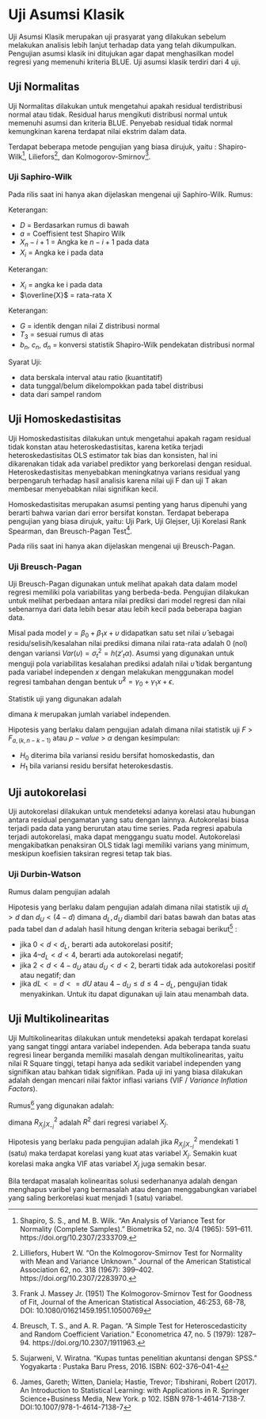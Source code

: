 # Uji Asumsi Klasik

Uji Asumsi Klasik merupakan uji prasyarat yang dilakukan sebelum melakukan analisis lebih lanjut terhadap data yang telah dikumpulkan. Pengujian asumsi klasik ini ditujukan agar dapat menghasilkan model regresi yang memenuhi kriteria BLUE. Uji asumsi klasik terdiri dari 4 uji.

## Uji Normalitas

Uji Normalitas dilakukan untuk mengetahui apakah residual terdistribusi normal atau tidak. Residual harus mengikuti distribusi normal untuk memenuhi asumsi dan kriteria BLUE. Penyebab residual tidak normal kemungkinan karena terdapat nilai ekstrim dalam data.

Terdapat beberapa metode pengujian yang biasa dirujuk, yaitu : Shapiro-Wilk[^shapiro1965], Liliefors[^lilliefors1967], dan Kolmogorov-Smirnov[^kolmogoroff1941].

### Uji Saphiro-Wilk {#ShapiroWilk}

Pada rilis saat ini hanya akan dijelaskan mengenai uji Saphiro-Wilk. Rumus:  

\begin{equation}
T_3 = \frac{1}{D} [ \sum_{i=1}^k a_i (X_n+i+1 - X_i) ]^2
\end{equation}

Keterangan:

- $D$ = Berdasarkan rumus di bawah
- $a$ = Coeffisient test Shapiro Wilk
- $X_n-i+1$ = Angka ke $n-i+1$ pada data
- $X_i$ = Angka ke i pada data

\begin{equation}
D=\sum_{i=1}^n{(X_i-\overline{X})^2}
\end{equation}

Keterangan:

- $X_i$ = angka ke i pada data
- $\overline{X}$ = rata-rata X

\begin{equation}
G=b_n+c_n+ln({T_3-d_n}/{1-T_3})
\end{equation}

Keterangan:

- $G$ = identik dengan nilai Z distribusi normal
- $T_3$ = sesuai rumus di atas
- $b_n$, $c_n$, $d_n$ = konversi statistik Shapiro-Wilk pendekatan distribusi normal

Syarat Uji:

- data berskala interval atau ratio (kuantitatif)
- data tunggal/belum dikelompokkan pada tabel distribusi
- data dari sampel random

## Uji Homoskedastisitas

Uji Homoskedastisitas dilakukan untuk mengetahui apakah ragam residual tidak konstan atau heteroskedastisitas, karena ketika terjadi heteroskedastisitas OLS estimator tak bias dan konsisten, hal ini dikarenakan tidak ada variabel prediktor yang berkorelasi dengan residual. Heteroskedastisitas menyebabkan meningkatnya varians residual yang berpengaruh terhadap hasil analisis karena nilai uji F dan uji T akan membesar menyebabkan nilai signifikan kecil.

Homoskedastisitas merupakan asumsi penting yang harus dipenuhi yang berarti bahwa varian dari error bersifat konstan. Terdapat beberapa pengujian yang biasa dirujuk, yaitu: Uji Park, Uji Glejser, Uji Korelasi Rank Spearman, dan Breusch-Pagan Test[^breusch1979].

Pada rilis saat ini hanya akan dijelaskan mengenai uji Breusch-Pagan.

### Uji Breusch-Pagan {#BreuschPagan}

Uji Breusch-Pagan digunakan untuk melihat apakah data dalam model regresi memiliki pola variabilitas yang berbeda-beda. Pengujian dilakukan untuk melihat perbedaan antara nilai prediksi dari model regresi dan nilai sebenarnya dari data lebih besar atau lebih kecil pada beberapa bagian data.

Misal pada model $y = \beta_0 + \beta_1 x + \upsilon$ didapatkan satu set nilai $\hat{\upsilon}$ sebagai residu/selisih/kesalahan nilai prediksi dimana nilai rata-rata adalah 0 (nol) dengan variansi $Var(\upsilon) = \sigma_t^2 = h(z'_t \alpha)$. Asumsi yang digunakan untuk menguji pola variabilitas kesalahan prediksi adalah nilai $\hat{\upsilon}$ tidak bergantung pada variabel independen $x$ dengan melakukan menggunakan model regresi tambahan dengan bentuk $\hat{\upsilon}^2 = \gamma_0 + \gamma_1 x + \epsilon$.

Statistik uji yang digunakan adalah

\begin{equation}
F = \frac{R^2_{{\upsilon^2}/k}}{1 - R^2_{{\upsilon^2}/{n-k-1}}} \sim F_{a,(k, n-k-1)}
\end{equation}

dimana $k$ merupakan jumlah variabel independen.

Hipotesis yang berlaku dalam pengujian adalah dimana nilai statistik uji $F$ > $F_{a,(k, n-k-1)}$ atau $p-value$ > $\alpha$ dengan kesimpulan:

- $H_0$ diterima bila variansi residu bersifat homoskedastis, dan
- $H_1$ bila variansi residu bersifat heterokesdastis.


## Uji autokorelasi

Uji autokorelasi dilakukan untuk mendeteksi adanya korelasi atau hubungan antara residual pengamatan yang satu dengan lainnya. Autokorelasi biasa terjadi pada data yang berurutan atau time series. Pada regresi apabula terjadi autokorelasi, maka dapat menggangu suatu model. Autokorelasi mengakibatkan penaksiran OLS tidak lagi memiliki varians yang minimum, meskipun koefisien taksiran regresi tetap tak bias.

### Uji Durbin-Watson {#DurbinWatson}

Rumus dalam pengujian adalah

\begin{equation}
d = \frac{\sum^n_{t=2} (e_t - e_{t-1})^2}{\sum^n_{t=1} e^2_t}
\end{equation}

Hipotesis yang berlaku dalam pengujian adalah dimana nilai statistik uji $d_L > d$ dan $d_U < (4 - d)$ dimana $d_L, d_U$ diambil dari batas bawah dan batas atas pada tabel dan $d$ adalah hasil hitung dengan kriteria sebagai berikut[^sujarweni2016] :

- jika $0 < d < d_L$, berarti ada autokorelasi positif;
- jika $4 – d_L < d < 4$, berarti ada autokorelasi negatif;
- jika $2 < d < 4 - d_U$ atau $d_U < d < 2$, berarti tidak ada autokorelasi positif atau negatif; dan
- jika $dL <= d <= dU$ atau $4 - d_U ≤ d ≤ 4 - d_L$, pengujian tidak menyakinkan. Untuk itu dapat digunakan uji lain atau menambah data.

## Uji Multikolinearitas

Uji Multikolinearitas dilakukan untuk mendeteksi apakah terdapat korelasi yang sangat tinggi antara variabel independen. Ada beberapa tanda suatu regresi linear berganda memiliki masalah dengan multikolinearitas, yaitu nilai R Square tinggi, tetapi hanya ada sedikit variabel independen yang signifikan atau bahkan tidak signifikan. Pada uji ini yang biasa dilakukan adalah dengan mencari nilai faktor inflasi varians (VIF / _Variance Inflation Factors_).

Rumus[^islr] yang digunakan adalah:

\begin{equation}
VIF(\hat{\beta}_j) = \frac{1}{1-R^2_{X_j|X_{-j}}}
\end{equation}

dimana $R^2_{X_j|X_{-j}}$ adalah $R^2$ dari regresi variabel $X_j$.

Hipotesis yang berlaku pada pengujian adalah jika $R^2_{X_j|X_{-j}}$ mendekati 1 (satu) maka terdapat korelasi yang kuat atas variabel $X_j$. Semakin kuat korelasi maka angka VIF atas variabel $X_j$ juga semakin besar.

Bila terdapat masalah kolinearitas solusi sederhananya adalah dengan menghapus varibel yang bermasalah atau dengan menggabungkan variabel yang saling berkorelasi kuat menjadi 1 (satu) variabel.

[^shapiro1965]: Shapiro, S. S., and M. B. Wilk. “An Analysis of Variance Test for Normality (Complete Samples).” Biometrika 52, no. 3/4 (1965): 591–611. https://doi.org/10.2307/2333709.
[^lilliefors1967]: Lilliefors, Hubert W. “On the Kolmogorov-Smirnov Test for Normality with Mean and Variance Unknown.” Journal of the American Statistical Association 62, no. 318 (1967): 399–402. https://doi.org/10.2307/2283970.
[^kolmogoroff1941]: Frank J. Massey Jr. (1951) The Kolmogorov-Smirnov Test for Goodness of Fit, Journal of the American Statistical Association, 46:253, 68-78, DOI: 10.1080/01621459.1951.10500769
[^breusch1979]: Breusch, T. S., and A. R. Pagan. “A Simple Test for Heteroscedasticity and Random Coefficient Variation.” Econometrica 47, no. 5 (1979): 1287–94. https://doi.org/10.2307/1911963.
[^durbinwatson1971]: Durbin, J., and G. S. Watson. “Testing for Serial Correlation in Least Squares Regression. III.” Biometrika 58, no. 1 (1971): 1–19. https://doi.org/10.2307/2334313.
[^sujarweni2016]: Sujarweni, V. Wiratna. "Kupas tuntas penelitian akuntansi dengan SPSS." Yogyakarta : Pustaka Baru Press, 2016. ISBN: 602-376--041-4
[^islr]: James, Gareth; Witten, Daniela; Hastie, Trevor; Tibshirani, Robert (2017). An Introduction to Statistical Learning: with Applications in R. Springer Science+Business Media, New York. p 102. ISBN 978-1-4614-7138-7. DOI:10.1007/978-1-4614-7138-7
